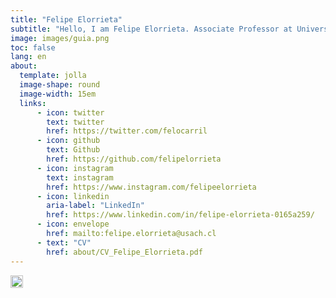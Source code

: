 ```yaml
---
title: "Felipe Elorrieta"
subtitle: "Hello, I am Felipe Elorrieta. Associate Professor at Universidad de Santiago de Chile"
image: images/guia.png  
toc: false
lang: en 
about: 
  template: jolla
  image-shape: round
  image-width: 15em
  links:
      - icon: twitter
        text: twitter
        href: https://twitter.com/felocarril
      - icon: github
        text: Github
        href: https://github.com/felipelorrieta
      - icon: instagram
        text: instagram
        href: https://www.instagram.com/felipeelorrieta
      - icon: linkedin
        aria-label: "LinkedIn"
        href: https://www.linkedin.com/in/felipe-elorrieta-0165a259/
      - icon: envelope
        href: mailto:felipe.elorrieta@usach.cl
      - text: "CV"
        href: about/CV_Felipe_Elorrieta.pdf
---
```

<a href="index.qmd" class="language-switch"> <img src="spain.png" alt="spanish" width="20" height="20"/> </br> </a></a>